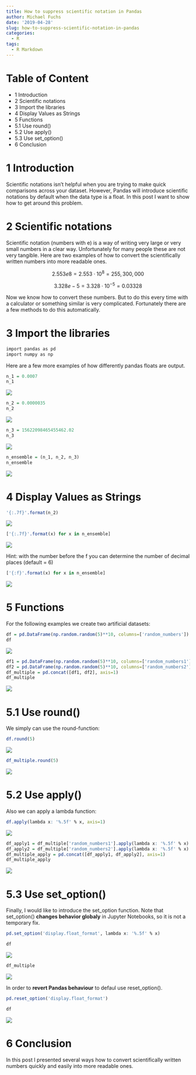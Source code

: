 ```yaml
---
title: How to suppress scientific notation in Pandas
author: Michael Fuchs
date: '2019-04-28'
slug: how-to-suppress-scientific-notation-in-pandas
categories:
  - R
tags:
  - R Markdown
---
```




# Table of Content

+ 1 Introduction
+ 2 Scientific notations
+ 3 Import the libraries
+ 4 Display Values as Strings
+ 5 Functions
+ 5.1 Use round()
+ 5.2 Use apply()
+ 5.3 Use set_option()
+ 6 Conclusion


# 1 Introduction

Scientific notations isn't helpful when you are trying to make quick comparisons across your dataset. 
However, Pandas will introduce scientific notations by default when the data type is a float. In this post I want to show how to get around this problem.


# 2 Scientific notations


Scientific notation (numbers with e) is a way of writing very large or very small numbers in a clear way. 
Unfortunately for many people these are not very tangible.
Here are two examples of how to convert the scientifically written numbers into more readable ones.


$$ 2.553e8 = 2.553 \cdot 10^{8} = 255,300,000 $$

$$ 3.328e-5 = 3.328 \cdot 10^{-5} = 0.03328 $$

Now we know how to convert these numbers. But to do this every time with a calculator or something similar is very complicated. Fortunately there are a few methods to do this automatically. 


# 3 Import the libraries


```r
import pandas as pd
import numpy as np
```


Here are a few more examples of how differently pandas floats are output. 


```r
n_1 = 0.0007
n_1
```

![](/post/2019-04-28-how-to-suppress-scientific-notation-in-pandas_files/p66p1.png)


```r
n_2 = 0.0000035
n_2
```

![](/post/2019-04-28-how-to-suppress-scientific-notation-in-pandas_files/p66p2.png)


```r
n_3 = 15622098465455462.02
n_3
```

![](/post/2019-04-28-how-to-suppress-scientific-notation-in-pandas_files/p66p3.png)


```r
n_ensemble = (n_1, n_2, n_3)
n_ensemble
```

![](/post/2019-04-28-how-to-suppress-scientific-notation-in-pandas_files/p66p4.png)



# 4 Display Values as Strings


```r
'{:.7f}'.format(n_2)
```

![](/post/2019-04-28-how-to-suppress-scientific-notation-in-pandas_files/p66p5.png)

```r
['{:.7f}'.format(x) for x in n_ensemble]
```

![](/post/2019-04-28-how-to-suppress-scientific-notation-in-pandas_files/p66p6.png)


Hint: with the number before the f you can determine the number of decimal places (default = 6)

```r
['{:f}'.format(x) for x in n_ensemble]
```

![](/post/2019-04-28-how-to-suppress-scientific-notation-in-pandas_files/p66p7.png)



# 5 Functions

For the following examples we create two artificial datasets:


```r
df = pd.DataFrame(np.random.random(5)**10, columns=['random_numbers'])
df
```

![](/post/2019-04-28-how-to-suppress-scientific-notation-in-pandas_files/p66p8.png)



```r
df1 = pd.DataFrame(np.random.random(5)**10, columns=['random_numbers1'])
df2 = pd.DataFrame(np.random.random(5)**10, columns=['random_numbers2'])
df_multiple = pd.concat([df1, df2], axis=1)
df_multiple
```

![](/post/2019-04-28-how-to-suppress-scientific-notation-in-pandas_files/p66p9.png)



# 5.1 Use round()

We simply can use the round-function:

```r
df.round(5)
```

![](/post/2019-04-28-how-to-suppress-scientific-notation-in-pandas_files/p66p10.png)


```r
df_multiple.round(5)
```

![](/post/2019-04-28-how-to-suppress-scientific-notation-in-pandas_files/p66p11.png)


# 5.2 Use apply()

Also we can apply a lambda function:

```r
df.apply(lambda x: '%.5f' % x, axis=1)
```

![](/post/2019-04-28-how-to-suppress-scientific-notation-in-pandas_files/p66p12.png)


```r
df_apply1 = df_multiple['random_numbers1'].apply(lambda x: '%.5f' % x)
df_apply2 = df_multiple['random_numbers2'].apply(lambda x: '%.5f' % x)
df_multiple_apply = pd.concat([df_apply1, df_apply2], axis=1)
df_multiple_apply
```

![](/post/2019-04-28-how-to-suppress-scientific-notation-in-pandas_files/p66p13.png)


# 5.3 Use set_option()

Finally, I would like to introduce the set_option function.
Note that set_option() **changes behavior globaly** in Jupyter Notebooks, so it is not a temporary fix.

```r
pd.set_option('display.float_format', lambda x: '%.5f' % x)
```

```r
df
```

![](/post/2019-04-28-how-to-suppress-scientific-notation-in-pandas_files/p66p14.png)


```r
df_multiple
```

![](/post/2019-04-28-how-to-suppress-scientific-notation-in-pandas_files/p66p15.png)


In order to **revert Pandas behaviour** to defaul use reset_option().


```r
pd.reset_option('display.float_format')
```

```r
df
```

![](/post/2019-04-28-how-to-suppress-scientific-notation-in-pandas_files/p66p16.png)



# 6 Conclusion

In this post I presented several ways how to convert scientifically written numbers quickly and easily into more readable ones.





